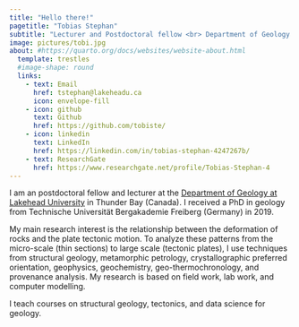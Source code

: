 ```yaml
---
title: "Hello there!"
pagetitle: "Tobias Stephan"
subtitle: "Lecturer and Postdoctoral fellow <br> Department of Geology <br> Lakehead University <br> Thunder Bay, ON"
image: pictures/tobi.jpg
about: #https://quarto.org/docs/websites/website-about.html
  template: trestles
  #image-shape: round
  links:
    - text: Email
      href: tstephan@lakeheadu.ca
      icon: envelope-fill
    - icon: github
      text: Github
      href: https://github.com/tobiste/
    - icon: linkedin
      text: LinkedIn
      href: https://linkedin.com/in/tobias-stephan-4247267b/
    - text: ResearchGate
      href: https://www.researchgate.net/profile/Tobias-Stephan-4
---
```


I am an postdoctoral fellow and lecturer at the [Department of Geology at Lakehead University](https://www.lakeheadu.ca/programs/departments/geology) in Thunder Bay (Canada). I received a PhD in geology from Technische Universität Bergakademie Freiberg (Germany) in 2019.

My main research interest is the relationship between the deformation of rocks and the plate tectonic motion. To analyze these patterns from the micro-scale (thin sections) to large scale (tectonic plates), I use techniques from structural geology, metamorphic petrology, crystallographic preferred orientation, geophysics, geochemistry, geo-thermochronology, and provenance analysis. My research is based on field work, lab work, and computer modelling. 

I teach courses on structural geology, tectonics, and data science for geology. 

<!-- ## Education -->

<!-- -   **PhD** from Technische Universität Bergakademie Freiberg \| Germany \| 2019 -->

<!-- ## Experience -->

<!-- -   Lakehead University, Thunder Bay, ON \| Postdoctoral fellow \| April 2023 - present -->

<!-- -   University of Calgary, AB \| Postdoctoral fellow \| 2020 - 2022 -->

<!-- -   Friedrich-Alexander-Universität Erlangen-Nürnberg, Germany \| Postdoctoral fellow \| March 2020 - November 2020 -->
